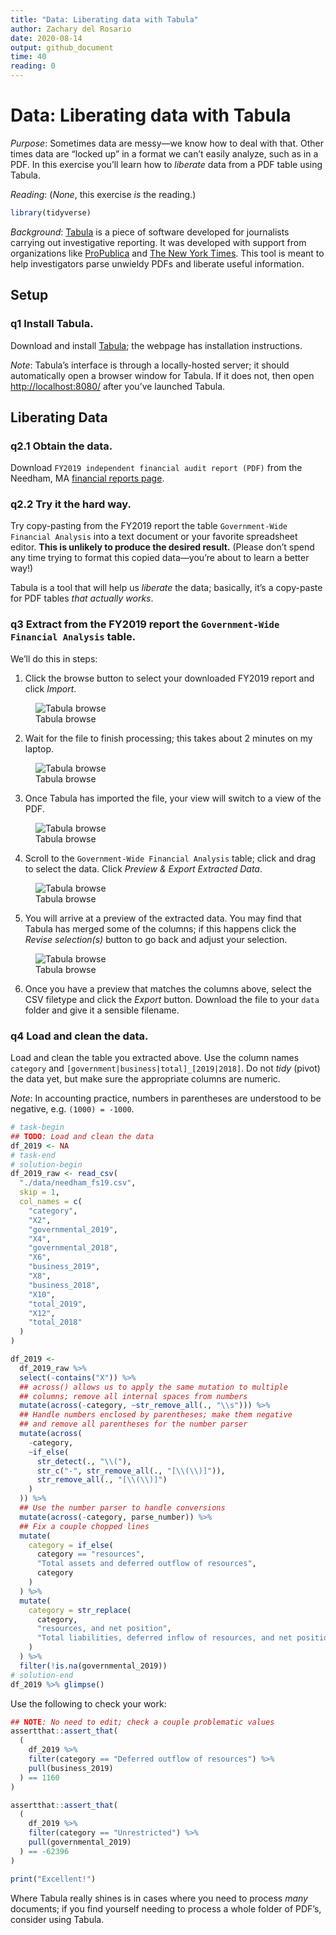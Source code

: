 ```yaml
---
title: "Data: Liberating data with Tabula"
author: Zachary del Rosario
date: 2020-08-14
output: github_document
time: 40
reading: 0
---
```


# Data: Liberating data with Tabula

*Purpose*: Sometimes data are messy---we know how to deal with that. Other times data are "locked up" in a format we can't easily analyze, such as in a PDF. In this exercise you'll learn how to *liberate* data from a PDF table using Tabula.

*Reading*: (*None*, this exercise *is* the reading.)

```r
library(tidyverse)
```

*Background*: [Tabula](https://tabula.technology/) is a piece of software developed for journalists carrying out investigative reporting. It was developed with support from organizations like [ProPublica](http://propublica.org/) and [The New York Times](http://www.nytimes.com/). This tool is meant to help investigators parse unwieldy PDFs and liberate useful information.

## Setup

### __q1__ Install Tabula.

Download and install [Tabula](https://tabula.technology/); the webpage has installation instructions.

*Note*: Tabula's interface is through a locally-hosted server; it should automatically open a browser window for Tabula. If it does not, then open [http://localhost:8080/](http://localhost:8080/) after you've launched Tabula.

## Liberating Data

### __q2.1__ Obtain the data.

Download `FY2019 independent financial audit report (PDF)` from the Needham, MA [financial reports page](https://www.needhamma.gov/1673/Financial-Reports).

### __q2.2__ Try it the hard way.

Try copy-pasting from the FY2019 report the table `Government-Wide Financial Analysis` into a text document or your favorite spreadsheet editor. **This is unlikely to produce the desired result.** (Please don't spend any time trying to format this copied data---you're about to learn a better way!)

Tabula is a tool that will help us *liberate* the data; basically, it's a copy-paste for PDF tables *that actually works*.

### __q3__ Extract from the FY2019 report the `Government-Wide Financial Analysis` table.

We'll do this in steps:

1. Click the browse button to select your downloaded FY2019 report and click *Import*.

![Tabula browse](./images/e-data15-browse.png)

2. Wait for the file to finish processing; this takes about 2 minutes on my laptop.

![Tabula browse](./images/e-data15-processing.png)

3. Once Tabula has imported the file, your view will switch to a view of the PDF.

![Tabula browse](./images/e-data15-show.png)

4. Scroll to the `Government-Wide Financial Analysis` table; click and drag to select the data. Click *Preview & Export Extracted Data*.

![Tabula browse](./images/e-data15-select.png)

5. You will arrive at a preview of the extracted data. You may find that Tabula has merged some of the columns; if this happens click the *Revise selection(s)* button to go back and adjust your selection.

![Tabula browse](./images/e-data15-preview.png)

6. Once you have a preview that matches the columns above, select the CSV filetype and click the *Export* button. Download the file to your `data` folder and give it a sensible filename.

### __q4__ Load and clean the data.

Load and clean the table you extracted above. Use the column names `category` and `[government|business|total]_[2019|2018]`. Do not *tidy* (pivot) the data yet, but make sure the appropriate columns are numeric.

*Note*: In accounting practice, numbers in parentheses are understood to be negative, e.g. `(1000) = -1000`.

```r
# task-begin
## TODO: Load and clean the data
df_2019 <- NA
# task-end
# solution-begin
df_2019_raw <- read_csv(
  "./data/needham_fs19.csv",
  skip = 1,
  col_names = c(
    "category",
    "X2",
    "governmental_2019",
    "X4",
    "governmental_2018",
    "X6",
    "business_2019",
    "X8",
    "business_2018",
    "X10",
    "total_2019",
    "X12",
    "total_2018"
  )
)

df_2019 <-
  df_2019_raw %>%
  select(-contains("X")) %>%
  ## across() allows us to apply the same mutation to multiple
  ## columns; remove all internal spaces from numbers
  mutate(across(-category, ~str_remove_all(., "\\s"))) %>%
  ## Handle numbers enclosed by parentheses; make them negative
  ## and remove all parentheses for the number parser
  mutate(across(
    -category,
    ~if_else(
      str_detect(., "\\("),
      str_c("-", str_remove_all(., "[\\(\\)]")),
      str_remove_all(., "[\\(\\)]")
    )
  )) %>%
  ## Use the number parser to handle conversions
  mutate(across(-category, parse_number)) %>%
  ## Fix a couple chopped lines
  mutate(
    category = if_else(
      category == "resources",
      "Total assets and deferred outflow of resources",
      category
    )
  ) %>%
  mutate(
    category = str_replace(
      category,
      "resources, and net position",
      "Total liabilities, deferred inflow of resources, and net position"
    )
  ) %>%
  filter(!is.na(governmental_2019))
# solution-end
df_2019 %>% glimpse()
```

Use the following to check your work:

```r
## NOTE: No need to edit; check a couple problematic values
assertthat::assert_that(
  (
    df_2019 %>%
    filter(category == "Deferred outflow of resources") %>%
    pull(business_2019)
  ) == 1160
)

assertthat::assert_that(
  (
    df_2019 %>%
    filter(category == "Unrestricted") %>%
    pull(governmental_2019)
  ) == -62396
)

print("Excellent!")
```

Where Tabula really shines is in cases where you need to process *many* documents; if you find yourself needing to process a whole folder of PDF's, consider using Tabula.

<!-- include-exit-ticket -->
